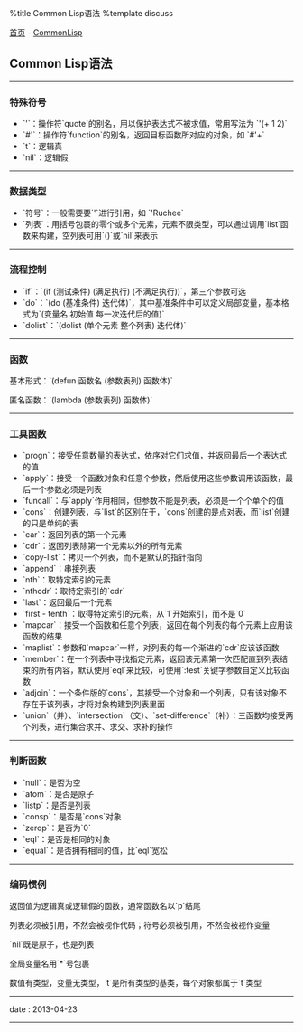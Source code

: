 %title Common Lisp语法
%template discuss

[[../../index|首页]] - [[index|CommonLisp]]
==Common Lisp语法==
----
===特殊符号===

* `'`：操作符`quote`的别名，用以保护表达式不被求值，常用写法为 `'(+ 1 2)`
* `#'`：操作符`function`的别名，返回目标函数所对应的对象，如 `#'+`
* `t`：逻辑真
* `nil`：逻辑假
----
===数据类型===

* `符号`：一般需要要`'`进行引用，如 `'Ruchee`
* `列表`：用括号包裹的零个或多个元素，元素不限类型，可以通过调用`list`函数来构建，空列表可用`()`或`nil`来表示
----
===流程控制===

* `if`：`(if (测试条件) (满足执行) (不满足执行))`，第三个参数可选
* `do`：`(do (基准条件) 迭代体)`，其中基准条件中可以定义局部变量，基本格式为`(变量名 初始值 每一次迭代后的值)`
* `dolist`：`(dolist (单个元素 整个列表) 迭代体)`
----
===函数===

基本形式：`(defun 函数名 (参数表列) 函数体)`

匿名函数：`(lambda (参数表列) 函数体)`
----
===工具函数===

* `progn`：接受任意数量的表达式，依序对它们求值，并返回最后一个表达式的值
* `apply`：接受一个函数对象和任意个参数，然后使用这些参数调用该函数，最后一个参数必须是列表
* `funcall`：与`apply`作用相同，但参数不能是列表，必须是一个个单个的值
* `cons`：创建列表，与`list`的区别在于，`cons`创建的是点对表，而`list`创建的只是单纯的表
* `car`：返回列表的第一个元素
* `cdr`：返回列表除第一个元素以外的所有元素
* `copy-list`：拷贝一个列表，而不是默认的指针指向
* `append`：串接列表
* `nth`：取特定索引的元素
* `nthcdr`：取特定索引的`cdr`
* `last`：返回最后一个元素
* `first - tenth`：取得特定索引的元素，从`1`开始索引，而不是`0`
* `mapcar`：接受一个函数和任意个列表，返回在每个列表的每个元素上应用该函数的结果
* `maplist`：参数和`mapcar`一样，对列表的每一个渐进的`cdr`应该该函数
* `member`：在一个列表中寻找指定元素，返回该元素第一次匹配直到列表结束的所有内容，默认使用`eql`来比较，可使用`:test`关键字参数自定义比较函数
* `adjoin`：一个条件版的`cons`，其接受一个对象和一个列表，只有该对象不存在于该列表，才将对象构建到列表里面
* `union`（并）、`intersection`（交）、`set-difference`（补）：三函数均接受两个列表，进行集合求并、求交、求补的操作
----
===判断函数===

* `null`：是否为空
* `atom`：是否是原子
* `listp`：是否是列表
* `consp`：是否是`cons`对象
* `zerop`：是否为`0`
* `eql`：是否是相同的对象
* `equal`：是否拥有相同的值，比`eql`宽松
----
===编码惯例===

返回值为逻辑真或逻辑假的函数，通常函数名以`p`结尾

列表必须被引用，不然会被视作代码；符号必须被引用，不然会被视作变量

`nil`既是原子，也是列表

全局变量名用`*`号包裹

数值有类型，变量无类型，`t`是所有类型的基类，每个对象都属于`t`类型
----
<red>date</red> : 2013-04-23
----
